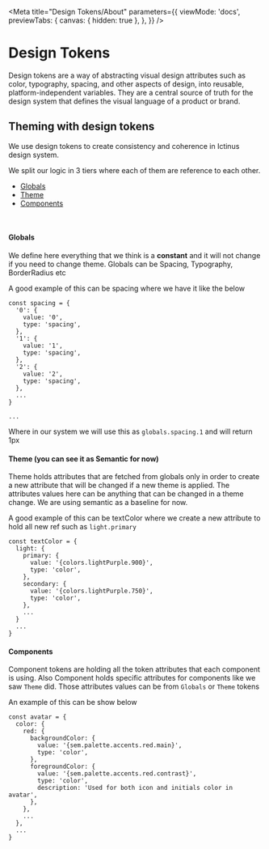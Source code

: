 
<Meta
  title="Design Tokens/About"
  parameters={{
    viewMode: 'docs',
    previewTabs: {
      canvas: { hidden: true },
    },
  }}
/>

# Design Tokens

Design tokens are a way of abstracting visual design attributes such as color, typography, spacing, and other aspects of design, into reusable, platform-independent variables. They are a central source of truth for the design system that defines the visual language of a product or brand.

## Theming with design tokens

We use design tokens to create consistency and coherence in Ictinus design system.

We split our logic in 3 tiers where each of them are reference to each other.

- [Globals](#globals)
- [Theme](#theme-you-can-see-it-as-semantic-for-now)
- [Components](#components)

<br />

#### Globals

We define here everything that we think is a **constant** and it will not change if you need to change theme. Globals can be Spacing, Typography, BorderRadius etc

A good example of this can be spacing where we have it like the below

```
const spacing = {
  '0': {
    value: '0',
    type: 'spacing',
  },
  '1': {
    value: '1',
    type: 'spacing',
  },
  '2': {
    value: '2',
    type: 'spacing',
  },
  ...
}

...
```

Where in our system we will use this as `globals.spacing.1` and will return 1px

#### Theme (you can see it as Semantic for now)

Theme holds attributes that are fetched from globals only in order to create a new attribute that will be changed if a new theme is applied.
The attributes values here can be anything that can be changed in a theme change. We are using semantic as a baseline for now.

A good example of this can be textColor where we create a new attribute to hold all new ref such as `light.primary`

```
const textColor = {
  light: {
    primary: {
      value: '{colors.lightPurple.900}',
      type: 'color',
    },
    secondary: {
      value: '{colors.lightPurple.750}',
      type: 'color',
    },
    ...
  }
  ...
}
```

#### Components

Component tokens are holding all the token attributes that each component is using. Also Component holds specific attributes for components like we saw `Theme` did. Those attributes values can be from `Globals` or `Theme` tokens

An example of this can be show below

```
const avatar = {
  color: {
    red: {
      backgroundColor: {
        value: '{sem.palette.accents.red.main}',
        type: 'color',
      },
      foregroundColor: {
        value: '{sem.palette.accents.red.contrast}',
        type: 'color',
        description: 'Used for both icon and initials color in avatar',
      },
    },
    ...
  },
  ...
}
```
